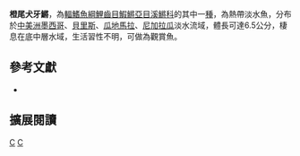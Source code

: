{{Speciesbox 
| taxon = Cynodonichthys tenuis
| status = NE
| status_system = IUCN3.1
| authority = [[Meek|Meek]], 1904
| synonyms = *''Rivulus tenuis, Meek, 1904''
}}
'''橙尾犬牙鱂'''，為[[輻鰭魚綱|輻鰭魚綱]][[鯉齒目|鯉齒目]][[鰕鱂亞目|鰕鱂亞目]][[溪鱂科|溪鱂科]]的其中一[[種|種]]，為熱帶淡水魚，分布於[[中美洲|中美洲]][[墨西哥|墨西哥]]、[[貝里斯|貝里斯]]、[[瓜地馬拉|瓜地馬拉]]、[[尼加拉瓜|尼加拉瓜]]淡水流域，體長可達6.5公分，棲息在底中層水域，生活習性不明，可做為觀賞魚。

== 參考文獻 ==
*{{FishBase_species|genus=Cynodonichthys|species=tenuis|year=2014|month=8}}

== 擴展閱讀 ==
{{refbegin}}
{{wikispecies-inline|Cynodonichthys tenuis|橙尾犬牙鱂}}
{{refend}}
{{Taxonbar|from=Q5607650}}

[[Category:觀賞魚|C]]
[[Category:犬牙鱂屬|C]]


{{魚類小作品}}